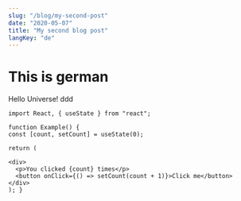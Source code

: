 ```yaml
---
slug: "/blog/my-second-post"
date: "2020-05-07"
title: "My second blog post"
langKey: "de"
---
```


# This is german

Hello Universe! ddd

```
import React, { useState } from "react";

function Example() {
const [count, setCount] = useState(0);

return (

<div>
  <p>You clicked {count} times</p>
  <button onClick={() => setCount(count + 1)}>Click me</button>
</div>
); }
```
